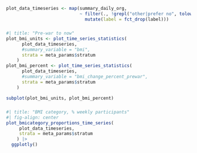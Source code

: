 ```r
plot_data_timeseries <- map(summary_daily_org, 
                            ~ filter(., !grepl("other|prefer no", tolower(label))) |> 
                              mutate(label = fct_drop(label)))
```

##### {width="50%"}

```r
#| title: "Pre-war to now"
plot_bmi_units <- plot_time_series_statistics(
      plot_data_timeseries,
      #summary_variable = "bmi",
      strata = meta_params$stratum
    )
plot_bmi_percent <- plot_time_series_statistics(
      plot_data_timeseries,
      #summary_variable = "bmi_change_percent_prewar",
      strata = meta_params$stratum
    )

subplot(plot_bmi_units, plot_bmi_percent)
```

##### {width="50%"}

```r
#| title: "BMI category, % weekly participants"
#| fig-align: center
plot_bmicategory_proportions_time_series(
     plot_data_timeseries,
     strata = meta_params$stratum
    ) |> 
  ggplotly()
```
